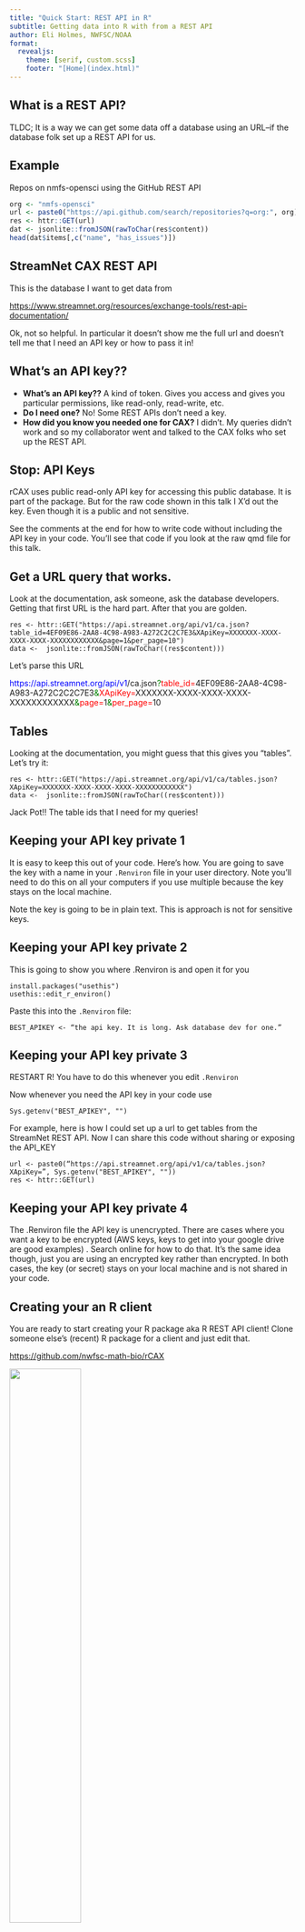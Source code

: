 ```yaml
---
title: "Quick Start: REST API in R"
subtitle: Getting data into R with from a REST API
author: Eli Holmes, NWFSC/NOAA
format:
  revealjs: 
    theme: [serif, custom.scss]
    footer: "[Home](index.html)"
---
```


## What is a REST API?

TLDC; It is a way we can get some data off a database using an URL--if the database folk set up a REST API for us.

## Example

Repos on nmfs-opensci using the GitHub REST API

```r
org <- "nmfs-opensci"
url <- paste0("https://api.github.com/search/repositories?q=org:", org)
res <- httr::GET(url)
dat <- jsonlite::fromJSON(rawToChar(res$content))
head(dat$items[,c("name", "has_issues")])                      
```

## StreamNet CAX REST API

This is the database I want to get data from

<https://www.streamnet.org/resources/exchange-tools/rest-api-documentation/>

Ok, not so helpful. In particular it doesn't show me the full url and doesn't tell me that I need an API key or how to pass it in!

## What's an API key??

-   **What's an API key??** A kind of token. Gives you access and gives you particular permissions, like read-only, read-write, etc.
-   **Do I need one?** No! Some REST APIs don't need a key.
-   **How did you know you needed one for CAX?** I didn't. My queries didn't work and so my collaborator went and talked to the CAX folks who set up the REST API.

## Stop: API Keys

rCAX uses public read-only API key for accessing this public database. It is part of the package. But for the raw code shown in this talk I X'd out the key. Even though it is a public and not sensitive.

See the comments at the end for how to write code without including the API key in your code. You'll see that code if you look at the raw qmd file for this talk.

## Get a URL query that works.

Look at the documentation, ask someone, ask the database developers. Getting that first URL is the hard part. After that you are golden.

    res <- httr::GET("https://api.streamnet.org/api/v1/ca.json?table_id=4EF09E86-2AA8-4C98-A983-A272C2C2C7E3&XApiKey=XXXXXXX-XXXX-XXXX-XXXX-XXXXXXXXXXXX&page=1&per_page=10")
    data <-  jsonlite::fromJSON(rawToChar((res$content)))

Let's parse this URL

[https://api.streamnet.org/api/v1]{style="color: blue"}/ca.json[?]{style="color: green"}[table_id=]{style="color: red"}4EF09E86-2AA8-4C98-A983-A272C2C2C7E3[&]{style="color: green"}[XApiKey=]{style="color: red"}XXXXXXX-XXXX-XXXX-XXXX-XXXXXXXXXXXX[&]{style="color: green"}[page=]{style="color: red"}1[&]{style="color: green"}[per_page=]{style="color: red"}10

## Tables


Looking at the documentation, you might guess that this gives you "tables". Let's try it:

    res <- httr::GET("https://api.streamnet.org/api/v1/ca/tables.json?XApiKey=XXXXXXX-XXXX-XXXX-XXXX-XXXXXXXXXXXX")
    data <-  jsonlite::fromJSON(rawToChar((res$content)))

Jack Pot!! The table ids that I need for my queries!

## Keeping your API key private 1

It is easy to keep this out of your code. Here's how. You are going to save the key with a name in your `.Renviron` file in your user directory. Note you'll need to do this on all your computers if you use multiple because the key stays on the local machine.

Note the key is going to be in plain text. This is approach is not for sensitive keys.

## Keeping your API key private 2

This is going to show you where .Renviron is and open it for you

    install.packages("usethis")
    usethis::edit_r_environ() 

Paste this into the `.Renviron` file:

    BEST_APIKEY <- “the api key. It is long. Ask database dev for one.”

## Keeping your API key private 3

RESTART R! You have to do this whenever you edit `.Renviron`

Now whenever you need the API key in your code use

    Sys.getenv("BEST_APIKEY", "")

For example, here is how I could set up a url to get tables from the StreamNet REST API. Now I can share this code without sharing or exposing the API_KEY

    url <- paste0(“https://api.streamnet.org/api/v1/ca/tables.json?XApiKey=”, Sys.getenv("BEST_APIKEY", ""))
    res <- httr::GET(url)

## Keeping your API key private 4

The .Renviron file the API key is unencrypted. There are cases where you want a key to be encrypted (AWS keys, keys to get into your google drive are good examples) . Search online for how to do that. It's the same idea though, just you are using an encrypted key rather than encrypted. In both cases, the key (or secret) stays on your local machine and is not shared in your code.

## Creating your an R client

You are ready to start creating your R package aka R REST API client! Clone someone else's (recent) R package for a client and just edit that.

[https://github.com/nwfsc-math-bio/rCAX](https://nwfsc-math-bio.github.io/rCAX/)

![](https://nwfsc-math-bio.github.io/rCAX/reference/figures/logo2.png){fig-align="center" width="50%"}

## rCAX key functions

-   [`rcax_GET()`](https://github.com/nwfsc-math-bio/rCAX/blob/main/R/rcax_GET.R) - general query
-   [`rcax_table_query()`](https://github.com/nwfsc-math-bio/rCAX/blob/main/R/rcax_table_query.R) - query for a table given the tablename, makes the query list and calls `rcax_GET()`
-   [`rcax_hli()`](https://github.com/nwfsc-math-bio/rCAX/blob/main/R/rcax_hli.R) - gets the tablename for a hli (high lev index), calls `rcax_table_query()`

## rcax_GET()

This function is what prepares the url and runs the `GET` call to the REST API. I copied this from the [ropensci/rredlist](https://github.com/ropensci/rredlist) R package (R client for IUCN REST API

Goal 1. Get this to "work" 
```
res <- rcax_GET("ca/tables")
```
Goal 2. Get this to "work" 
```
res <- rcax_GET("ca", query=list(table_id="xxxx", XAPIKey="xxx"))
```

It should return some JSON.

## rcax_GET()

The `rcax_GET.R` file is a series of utility functions.

-   rcax_GET() - uses crul package
-   rcax_base() - base url to REST API
-   rcax_ua() - creates a user agent string to tell REST API who is pinging it
-   check_key() - gets the API key
-   rcax_parse() - parses the JSON output

## rcax_GET()

[Read documentation](https://nwfsc-math-bio.github.io/rCAX/reference/rcax_GET.html)

* url = everything up to the ?
* query = the query params as a list
* useragent = optional but it is a string

```
    rcax_GET <- function(path, key = NULL, query=NULL, ...){
      cli <- crul::HttpClient$new(
        url = file.path(rcax_base(), path),
        opts = list(useragent = rcax_ua())
      )
      temp <- cli$get(query = c(query, list(XApiKey = check_key(key))), ...)
      temp$raise_for_status()
      x <- temp$parse("UTF-8")
      err_catcher(x)
      return(x)
    }
```

## rcax_GET()

    res <- httr::GET("https://api.streamnet.org/api/v1/ca.json?table_id=4EF09E86-2AA8-4C98-A983-A272C2C2C7E3&XApiKey=XXXXXXX-XXXX-XXXX-XXXX-XXXXXXXXXXXX&page=1&per_page=10")

```
rcax_base() <- function() "https://api.streamnet.org/api/v1"
path <- "ca.json"
query <-
  list(table_id="4EF09E86-2AA8-4C98-A983-A272C2C2C7E3",
    XAPIKey="XXXXXXX-XXXX-XXXX-XXXX-XXXXXXXXXXXX",
    page=1, per_page=10)
rcax_ua() <- function() "rCAX R client"
```

    rcax_GET <- function(path, key = NULL, query=NULL, ...){
      cli <- crul::HttpClient$new(
        url = file.path(rcax_base(), path),
        opts = list(useragent = rcax_ua())
      )
      temp <- cli$get(query = query, ...)
      temp$raise_for_status()
      x <- temp$parse("UTF-8")
      err_catcher(x)
      return(x)
    }
## filter function woes 1

I wanted to be able to only retrieve data for a particular population, so a value in the pop_id column. There was no info, and none of the standard ways I found via online searching worked.

## filter function woes 2

Finally in my online searches, I stumbled on the "filter" query parameter approach. I asked chatGPT, "Show me how to create a filter in a REST API query." That got me closer, but there are still multiple way to do it. Then, I was staring at some CAX html page source code and found some Javascript (which I don't know) with a function `filter`. It appeared to use "json" (which I also don't know). Then I asked chatGPT to show me a REST API filter with JSON. Jack pot!

## filter function

-   [`rcax_filter()`](https://github.com/nwfsc-math-bio/rCAX/blob/main/R/rcax_filter.R) - converts a list into json, which is what this REST API wants

## FAQs 1

-   **Is this easier than using Oracle?** Totally. Dead easy. You only need the URL and API Key. The database devs can set up the key however they want. The keys you'll see today are the public and read-only key for the public database (otherwise I would not show them!).
-   **How do I find out if my database has a REST API?** Maybe it is on their documentation but you might just have to ask. Apparently you can set up REST API for an Oracle database? I know nothing about this, but if you struggle w getting data from an Oracle database, you might ask if they have a REST API set up.

## FAQs 2

-   **How do I find out the syntax REST API URLs?** If you are lucky, the REST API for your database has documentation. Otherwise you will have to resort to trial and error or, better, reach out to the database developers. However, all you really need is 1 or 2 examples of the URL for the REST API.
-   **What there isn't standard syntax??** Yes and No. The first part url+query params is standard, but you need to find out the query param names and the values that those can take. Filter or subsetting the data is also very idiosyncratic. Documentation is often poor, in which case you need to talk to the database devs.

## FAQs 3

-   **Do I need an API key?** No! Some REST APIs don't need a key, but I think in that case, they often limit how much you can ping the database. I show an example below of using the GitHub REST API which doesn't need a key.
-   **What's an API key??** A kind of token. Gives you access and gives you particular permissions, like read-only, read-write, certain limit of data, etc. Where do I get it? Depends. Documentaiton should say or contact the database owners.
